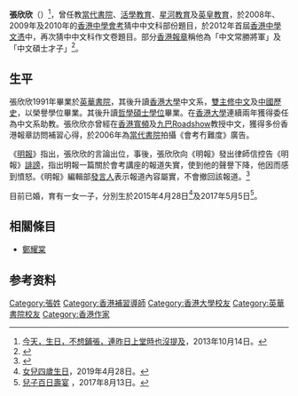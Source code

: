 {{Otheruses|other=名为张欣欣的其他人物|张欣欣}}
'''張欣欣'''（{{bd|1972年|10月14日}}）<ref>[https://m.facebook.com/elcheungyanyan/posts/461958050584071/?locale=zh_HK&_rdr 今天，生日，不想鋪張，連昨日上堂時也沒提及]，2013年10月14日。</ref>，曾任教[[當代書院|當代書院]]、[[活學教育|活學教育]]、[[星河教育|星河教育]]及[[英皇教育|英皇教育]]，於2008年、2009年及2010年的[[香港中學會考|香港中學會考]]猜中中文科部份題目，於2012年首屆[[香港中學文憑|香港中學文憑]]中，再次猜中中文科作文卷題目。部分[[香港報章|香港報章]]稱他為「中文常勝將軍」及「中文碩士才子」<ref>{{cite news|url=http://hk.apple.nextmedia.com/news/art/20060817/6227270|title=當代書院禁補習天王跳槽|publisher=[[香港蘋果日報|蘋果日報]]|date=2006年8月17日|accessdate=2014年2月21日|archive-date=2013年6月25日|archive-url=https://archive.today/20130625230222/http://hk.apple.nextmedia.com/news/art/20060817/6227270|dead-url=no}}</ref>。

== 生平 ==
張欣欣1991年畢業於[[英華書院_(香港)|英華書院]]，其後升讀[[香港大學|香港大學]]中文系，[[雙主修|雙主修]][[中文|中文]]及[[中國歷史|中國歷史]]，以榮譽學位畢業。其後升讀[[哲學|哲學]][[碩士|碩士]][[學位|學位]]畢業。在[[香港大學|香港大學]]連續兩年獲得委任為中文系助教。張欣欣亦曾經在[[香港寬頻|香港寬頻]]及[[九巴|九巴]][[Roadshow|Roadshow]]教授中文，獲得多份香港報章訪問補習心得，於2006年為[[當代書院|當代書院]]拍攝《會考冇難度》廣告。

《[[明報|明報]]》指出，張欣欣的言論出位，事後，張欣欣向《明報》發出律師信控告《明報》[[誹謗|誹謗]]，指出明報一篇關於會考講座的報道失實，使到他的聲譽下降，他因而感到憤怒。《明報》編輯部[[發言人|發言人]]表示報道內容屬實，不會撤回該報道。<ref>{{cite news|url=http://life.mingpao.com/cfm/dailynews3b.cfm?File=20070302/nalgw/gwa1.txt |title=張欣欣指明報誹謗 明報：報道屬實不撤回|publisher=[[明報|明報]]|date=2007年3月2日}}</ref>

目前已婚，育有一女一子，分別生於2015年4月28日<ref>[https://www.instagram.com/p/BwzRS_xga4A/ 女兒四歲生日]，2019年4月28日。</ref>及2017年5月5日<ref>[https://m.facebook.com/elcheungyanyan/photos/a.199817673464778/1384392535007280/?type=3&source=54 兒子百日壽宴] {{Wayback|url=https://m.facebook.com/elcheungyanyan/photos/a.199817673464778/1384392535007280/?type=3&source=54 |date=20210906113501 }}，2017年8月13日。</ref>。

==相關條目==
*[[鄭耀棠|鄭耀棠]]

== 参考资料 ==
{{Reflist}}

{{DEFAULTSORT:Cheung張}}
[[Category:張姓|Category:張姓]]
[[Category:香港補習導師|Category:香港補習導師]]
[[Category:香港大學校友|Category:香港大學校友]]
[[Category:英華書院校友|Category:英華書院校友]]
[[Category:香港作家|Category:香港作家]]